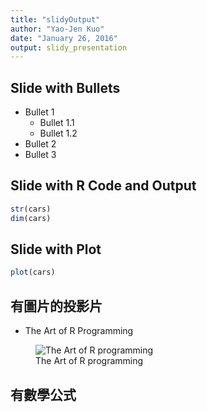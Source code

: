 ```yaml
---
title: "slidyOutput"
author: "Yao-Jen Kuo"
date: "January 26, 2016"
output: slidy_presentation
---
```


## Slide with Bullets

- Bullet 1
    - Bullet 1.1
    - Bullet 1.2
- Bullet 2
- Bullet 3

## Slide with R Code and Output

```r
str(cars)
dim(cars)
```

## Slide with Plot

```r
plot(cars)
```

## 有圖片的投影片

- The Art of R Programming

![The Art of R programming](image/rRuperman.jpg)

## 有數學公式

